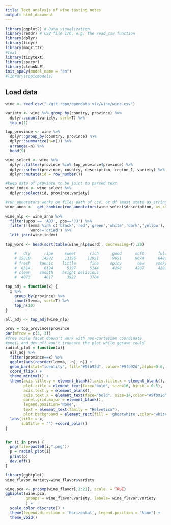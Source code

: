 ```yaml
---
title: Text analysis of wine tasting notes
output: html_document
---
```


```r
library(ggplot2) # Data visualization
library(readr) # CSV file I/O, e.g. the read_csv function
library(dplyr)
library(tidyr)
library(magrittr)
#text
library(tidytext)
library(spacyr)
library(cleanNLP)
init_spaCy(model_name = "en")
#library(topicmodels)
```

## Load data

```r
wine <- read_csv("~/git_repo/opendata_viz/wine/wine.csv")
```

```r
variety <- wine %>% group_by(country, province) %>%
  dplyr::count(variety, sort=T) %>% 
  top_n(1)
```
```r
top_province <- wine %>% 
  dplyr::group_by(country, province) %>%
  dplyr::summarize(n=n()) %>%
  arrange(-n) %>%
  head(9)
```

```r
wine_select <- wine %>% 
  dplyr::filter(province %in% top_province$province) %>%
  dplyr::select(province, country, description, region_1, variety) %>%
  dplyr::mutate(id = row_number())

#keep data of province to be joint to parsed text
wine_index <- wine_select %>%
  dplyr::select(id, province,variety)
```

```r
#run_annotators works on files path of csv, or df (must state as_strings = TRUE)
wine_anno <-  get_combine(run_annotators(wine_select$description, as_strings = TRUE)) 
```
```r
wine_nlp <- wine_anno %>%
  filter(upos == 'ADJ', pos=='JJ') %>%
  filter(!lemma %in% c('black','red','green','white','dark','yellow'),
           word!='dried') %>%
  left_join(wine_index)
```

```r
top_word <- head(sort(table(wine_nlp$word), decreasing=T),20)

    #   dry      ripe     sweet      rich      good      soft      full     crisp 
    # 15810     14592     13196     12951      9651      8674      6487      6354 
    # fresh    tannic    little      fine     spicy       new     smoky   complex 
    #  6314      6194      5197      5144      4298      4207      4201      4177 
    # clean    smooth    bright delicious 
    #  4073      4017      3922      3704 
```

```r
top_adj = function(x) {
  x %>% 
    group_by(province) %>%
    count(lemma, sort=T) %>% 
    top_n(10)
}
```

```r
all_adj <- top_adj(wine_nlp)
```

```r
prov = top_province$province
par(mfrow = c(3, 3))
#free scale facet doesn't work with non-cartesian coordinate
#png() and dev.off won't truncate the plot while ggsave could
radial_plot = function(x){
  all_adj %>% 
  filter(province==x) %>%
  ggplot(aes(reorder(lemma, -n), n)) + 
  geom_bar(stat="identity", fill="#9fb92d", color="#9fb92d",alpha=0.6, width=1) +
  coord_flip() + 
  theme_minimal() + 
  theme(axis.title.y = element_blank(),axis.title.x = element_blank(),
        plot.title = element_text(face="bold", size=16, hjust = 0.5),
        axis.text.y = element_blank(),
        axis.text.x = element_text(face="bold", size=14,color="#9fb92d"),
        panel.grid.major = element_blank(),
        legend.position='None',
        text = element_text(family = "Helvetica"),
        plot.background = element_rect(fill = 'ghostwhite',color='white')) +
  labs(title = x,
       subtitle = "") +coord_polar()
}


for (i in prov) {
  png(file=paste0(i,".png"))
  p = radial_plot(i)
  print(p)
  dev.off()
}
```



```r
library(ggbiplot)
wine_flavor.variety=wine_flavor$variety

wine.pca <- prcomp(wine_flavor[,2:21], scale. = TRUE)
ggbiplot(wine.pca, 
         groups = wine_flavor.variety, labels= wine_flavor.variety
         ) +
  scale_color_discrete() +
  theme(legend.direction = 'horizontal', legend.position = 'None') +
  theme_void()
```

